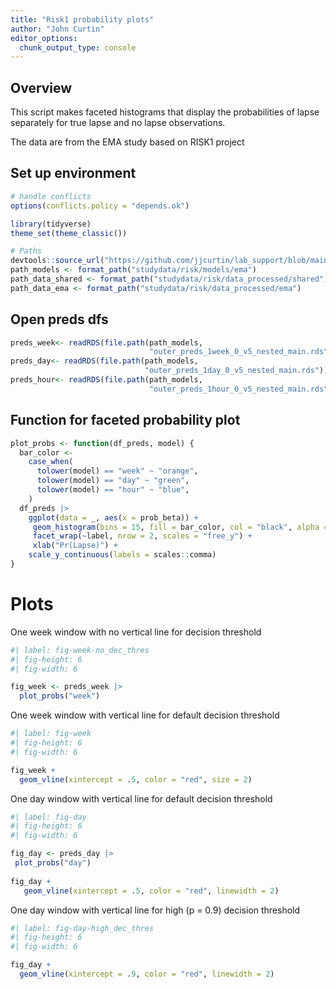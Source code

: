 ```yaml
---
title: "Risk1 probability plots"
author: "John Curtin"
editor_options: 
  chunk_output_type: console
---
```


## Overview

This script makes faceted histograms that display the probabilities of lapse separately for true lapse and no lapse observations.  

The data are from the EMA study based on RISK1 project

## Set up environment
```r
# handle conflicts
options(conflicts.policy = "depends.ok")

library(tidyverse)
theme_set(theme_classic()) 

# Paths
devtools::source_url("https://github.com/jjcurtin/lab_support/blob/main/format_path.R?raw=true")
path_models <- format_path("studydata/risk/models/ema")
path_data_shared <- format_path("studydata/risk/data_processed/shared")
path_data_ema <- format_path("studydata/risk/data_processed/ema")
```

## Open preds dfs

```r
preds_week<- readRDS(file.path(path_models, 
                               "outer_preds_1week_0_v5_nested_main.rds"))
preds_day<- readRDS(file.path(path_models, 
                              "outer_preds_1day_0_v5_nested_main.rds"))
preds_hour<- readRDS(file.path(path_models, 
                               "outer_preds_1hour_0_v5_nested_main.rds")) 
```


## Function for faceted probability plot

```r
plot_probs <- function(df_preds, model) {
  bar_color <- 
    case_when(
      tolower(model) == "week" ~ "orange",
      tolower(model) == "day" ~ "green",
      tolower(model) == "hour" ~ "blue",
    )
  df_preds |> 
    ggplot(data = _, aes(x = prob_beta)) + 
     geom_histogram(bins = 15, fill = bar_color, col = "black", alpha = .4) +
     facet_wrap(~label, nrow = 2, scales = "free_y") +
     xlab("Pr(Lapse)") +
    scale_y_continuous(labels = scales::comma)
}
``` 
  
  
  
# Plots

One week window with no vertical line for decision threshold
```r
#| label: fig-week-no_dec_thres
#| fig-height: 6
#| fig-width: 6

fig_week <- preds_week |> 
  plot_probs("week")
```

One week window with vertical line for default decision threshold
```r
#| label: fig-week
#| fig-height: 6
#| fig-width: 6

fig_week +
  geom_vline(xintercept = .5, color = "red", size = 2)
```

One day window with vertical line for default decision threshold
```r
#| label: fig-day
#| fig-height: 6
#| fig-width: 6

fig_day <- preds_day |> 
 plot_probs("day")
 
fig_day +
   geom_vline(xintercept = .5, color = "red", linewidth = 2)
```

One day window with vertical line for high (p = 0.9) decision threshold
```r
#| label: fig-day-high_dec_thres
#| fig-height: 6
#| fig-width: 6

fig_day +
  geom_vline(xintercept = .9, color = "red", linewidth = 2)
```